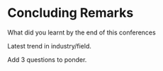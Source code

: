 # Concluding Remarks  {-}

What did you learnt by the end of this conferences 

Latest trend in industry/field. 

Add 3 questions to ponder. 

